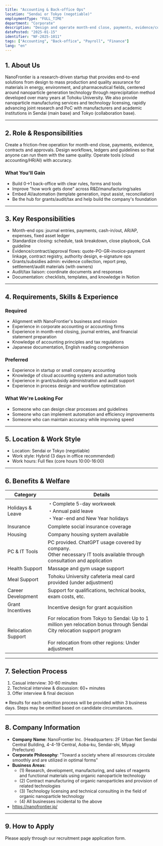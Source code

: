 ```yaml
---
title: "Accounting & Back-office Ops"
location: "Sendai or Tokyo (negotiable)"
employmentType: "FULL_TIME"
department: "Corporate"
description: "Design and operate month-end close, payments, evidence/contract/approval flows during our build-up phase"
datePosted: "2025-01-15"
identifier: "NF-2025-1011"
tags: ["Accounting", "Back-office", "Payroll", "Finance"]
lang: "en"
---
```


## 1. About Us

NanoFrontier is a research-driven startup that provides end-to-end solutions from design to mass production and quality assurance for materials in energy, environment, and pharmaceutical fields, centered around nanoparticle generation technology through reprecipitation method developed over many years at Tohoku University. We also provide nanoparticle manufacturing services and technology licensing, rapidly advancing joint research and PoC with manufacturers and academic institutions in Sendai (main base) and Tokyo (collaboration base).

---

## 2. Role & Responsibilities

Create a friction-free operation for month-end close, payments, evidence, contracts and approvals. Design workflows, ledgers and guidelines so that anyone can run them with the same quality. Operate tools (cloud accounting/HR/AI) with accuracy.

### What You'll Gain

- Build 0→1 back-office with clear rules, forms and tools
- Improve "how work gets done" across R&D/manufacturing/sales
- Embed AI/automation (template generation, input assist, reconciliation)
- Be the hub for grants/audit/tax and help build the company's foundation

---

## 3. Key Responsibilities

- Month-end ops: journal entries, payments, cash-in/out, AR/AP, expenses, fixed asset ledger
- Standardize closing: schedule, task breakdown, close playbook, CoA guideline
- Evidence/contract/approval flows: quote-PO-GR-invoice-payment linkage, contract registry, authority design, e-signature ops
- Grants/subsidies admin: evidence collection, report prep, settlement/audit materials (with owners)
- Audit/tax liaison: coordinate documents and responses
- Documentation: checklists, templates, and knowledge in Notion

---

## 4. Requirements, Skills & Experience

### Required

- Alignment with NanoFrontier's business and mission
- Experience in corporate accounting or accounting firms
- Experience in month-end closing, journal entries, and financial statement preparation
- Knowledge of accounting principles and tax regulations
- Japanese documentation, English reading comprehension

### Preferred

- Experience in startup or small company accounting
- Knowledge of cloud accounting systems and automation tools
- Experience in grant/subsidy administration and audit support
- Experience in process design and workflow optimization

### What We're Looking For

- Someone who can design clear processes and guidelines
- Someone who can implement automation and efficiency improvements
- Someone who can maintain accuracy while improving speed

---

## 5. Location & Work Style

- Location: Sendai or Tokyo (negotiable)
- Work style: Hybrid (3 days in office recommended)
- Work hours: Full flex (core hours 10:00-16:00)

---

## 6. Benefits & Welfare

| Category | Details |
| --- | --- |
| Holidays & Leave | ・Complete 5-day workweek<br/>・Annual paid leave<br/>・Year-end and New Year holidays |
| Insurance | Complete social insurance coverage |
| Housing | Company housing system available |
| PC & IT Tools | PC provided. ChatGPT usage covered by company.<br/>Other necessary IT tools available through consultation and application |
| Health Support | Massage and gym usage support |
| Meal Support | Tohoku University cafeteria meal card provided (under adjustment) |
| Career Development | Support for qualifications, technical books, exam costs, etc. |
| Grant Incentives | Incentive design for grant acquisition |
| Relocation Support | For relocation from Tokyo to Sendai: Up to 1 million yen relocation bonus through Sendai City relocation support program<br/><br/>For relocation from other regions: Under adjustment |

---

## 7. Selection Process

1. Casual interview: 30-60 minutes
2. Technical interview & discussion: 60+ minutes
3. Offer interview & final decision

※ Results for each selection process will be provided within 3 business days. Steps may be omitted based on candidate circumstances.

---

## 8. Company Information

- **Company Name**: NanoFrontier Inc. (Headquarters: 2F Urban Net Sendai Central Building, 4-4-19 Central, Aoba-ku, Sendai-shi, Miyagi Prefecture)
- **Corporate Philosophy**: "Toward a society where all resources circulate smoothly and are utilized in optimal forms"
- **Business Areas**: 
  - (1) Research, development, manufacturing, and sales of reagents and functional materials using organic nanoparticle technology
  - (2) Contract manufacturing of organic nanoparticles and provision of related technologies
  - (3) Technology licensing and technical consulting in the field of organic nanoparticle technology
  - (4) All businesses incidental to the above
- https://nanofrontier.jp/

---

## 9. How to Apply

Please apply through our recruitment page application form.


